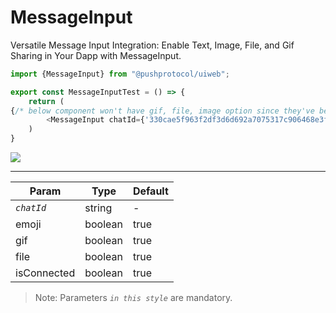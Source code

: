 # MessageInput

Versatile Message Input Integration: Enable Text, Image, File, and Gif Sharing in Your Dapp with MessageInput.

<head>
  <title>UiWeb - MessageInput</title>
</head>


<Tabs className="codetabs" groupId="code-examples">
<TabItem value="react" attributes={{className: "codetab react"}} default>



```typescript
import {MessageInput} from "@pushprotocol/uiweb";

export const MessageInputTest = () => {
	return (
{/* below component won't have gif, file, image option since they've been passed as false */}
		<MessageInput chatId={'330cae5f963f2df3d6d692a7075317c906468e3fe60bfb8280a7e125208939e1'} emoji={false} gif={false} file={false} />
	)
}
```

<ModalContainer>
  <img src={require("/static/img/uiweb/messageInput.png").default} />
</ModalContainer>

</TabItem>
</Tabs>

---

| Param       | Type    | Default |
| ----------- | ------- | ------- |
| _`chatId`_  | string  | -       |
| emoji       | boolean | true    |
| gif         | boolean | true    |
| file        | boolean | true    |
| isConnected | boolean | true    |

> Note: Parameters _`in this style`_ are mandatory.
